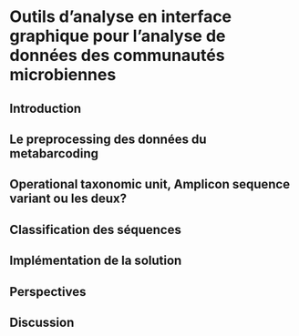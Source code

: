 # Outils d’analyse en interface graphique pour l’analyse de données des communautés microbiennes  {#gui-tool}

## Introduction


## Le preprocessing des données du metabarcoding


## Operational taxonomic unit, Amplicon sequence variant ou les deux?


## Classification des séquences


## Implémentation de la solution


## Perspectives


## Discussion

